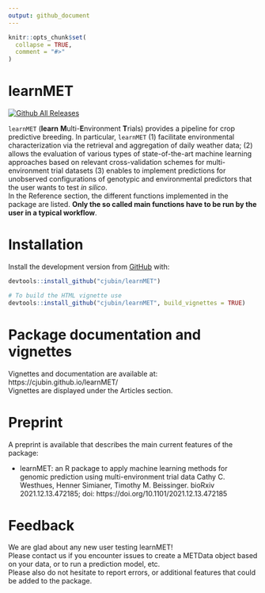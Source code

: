 ```yaml
---
output: github_document
---
```


<!-- README.md is generated from README.Rmd. Please edit that file -->

```r
knitr::opts_chunk$set(
  collapse = TRUE,
  comment = "#>"
)
```

# learnMET

[![Github All Releases](https://img.shields.io/github/downloads/cjubin/learnMET/total.svg)]()


`learnMET` (**learn** **M**ulti-**E**nvironment **T**rials) provides a pipeline for crop predictive breeding. 
In particular, `learnMET` (1) facilitate environmental characterization via the retrieval and aggregation of daily weather data; (2) allows the evaluation of various types of state-of-the-art machine learning approaches based on relevant cross-validation schemes for multi-environment trial datasets (3) enables to implement predictions for unobserved configurations of genotypic and environmental predictors that the user wants to test *in silico*.\
In the Reference section, the different functions implemented in the package are listed. **Only the so called main functions have to be run by the user in a typical workflow**. 


# Installation

Install the development version from [GitHub](https://github.com/cjubin/learnMET) with:

```r
devtools::install_github("cjubin/learnMET")

# To build the HTML vignette use
devtools::install_github("cjubin/learnMET", build_vignettes = TRUE)
```
# Package documentation and vignettes 

Vignettes and documentation are available at: https://cjubin.github.io/learnMET/ \
Vignettes are displayed under the Articles section.

# Preprint

A preprint is available that describes the main current features of the package:\

+ learnMET: an R package to apply machine learning methods for genomic prediction using multi-environment trial data
Cathy C. Westhues, Henner Simianer, Timothy M. Beissinger. bioRxiv 2021.12.13.472185; doi: https://doi.org/10.1101/2021.12.13.472185

# Feedback

We are glad about any new user testing learnMET!\
Please contact us if you encounter issues to create a METData object based on your data, or to run a prediction model, etc.\
Please also do not hesitate to report errors, or additional features that could be added to the package.

